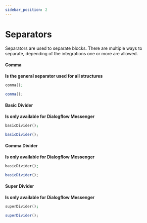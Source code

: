 ```yaml
---
sidebar_position: 2
---
```


# Separators


<!-- Separators are used for all Templates, these blocks represent specific little structures like (commas, bracket commas, parenthesis commas), open/close structures and more. -->

<!--
## Open/Close Blocks

These blocks are used to open and close structures.

#### dfOpen/Close

**Are the first and last part of our entire template**

<Tabs>
<TabItem value="php" label="PHP">

```php
dfOpen();

dfClose();
```

</TabItem>
<TabItem value="nodejs" label="Node.js">

```js
dfOpen();

dfClose();
```

</TabItem>
</Tabs>

#### structureOpen/Close

**Are the blocks that take care of the structure view or data that should be parsed as a Visual Component**

<Tabs>
<TabItem value="php" label="PHP">

```php
$title = array("Title");
structureOpen($title);

structureClose();
```

</TabItem>
<TabItem value="nodejs" label="Node.js">

```js
title = ["Title"];
structureOpen(title);

structureClose();
```

</TabItem>
</Tabs>

#### contextOpen/Close

**Are the blocks that take care of the context or data available behind scenes**

<Tabs>
<TabItem value="php" label="PHP">

```php
contextOpen();

contextClose();
```

</TabItem>
<TabItem value="nodejs" label="Node.js">

```js
contextOpen();

contextClose();
```

</TabItem>
</Tabs>

#### open/closePayload

**Are used when you want to create a response that comes inside of a payload**

<Tabs>
<TabItem value="php" label="PHP">

```php
openPayload();

closePayload();
```

</TabItem>
<TabItem value="nodejs" label="Node.js">

```js
openPayload();

closePayload();
```

</TabItem>
</Tabs>

##### open/closeWeb

**Are used for DialogflowMessenger**

<Tabs>
<TabItem value="php" label="PHP">

```php
openWeb();

closeWeb();
```

</TabItem>
<TabItem value="nodejs" label="Node.js">

```js
openWeb();

closeWeb();
```

</TabItem>
</Tabs>

## Separators -->

Separators are used to separate blocks. There are multiple ways to separate, depending of the integrations one or more are allowed.

#### Comma

**Is the general separator used for all structures**

<Tabs>
<TabItem value="php" label="PHP">

```php
comma();
```

</TabItem>
<TabItem value="nodejs" label="Node.js">

```js
comma();
```

</TabItem>
</Tabs>

#### Basic Divider

**Is only available for Dialogflow Messenger**

<Tabs>
<TabItem value="php" label="PHP">

```php
basicDivider();
```

</TabItem>
<TabItem value="nodejs" label="Node.js">

```js
basicDivider();
```

</TabItem>
</Tabs>

#### Comma Divider

**Is only available for Dialogflow Messenger**

<Tabs>
<TabItem value="php" label="PHP">

```php
basicDivider();
```

</TabItem>
<TabItem value="nodejs" label="Node.js">

```js
basicDivider();
```

</TabItem>
</Tabs>

#### Super Divider

**Is only available for Dialogflow Messenger**

<Tabs>
<TabItem value="php" label="PHP">

```php
superDivider();
```

</TabItem>
<TabItem value="nodejs" label="Node.js">

```js
superDivider();
```

</TabItem>
</Tabs>
